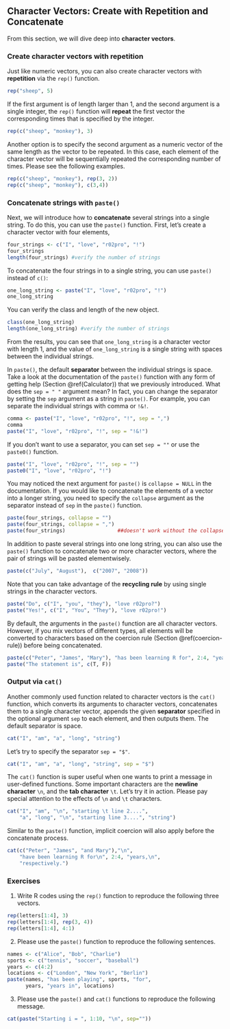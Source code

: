 ## Character Vectors: Create with Repetition and Concatenate {#char-concatenate} 

From this section, we will dive deep into **character vectors**.

### Create character vectors with repetition

Just like numeric vectors, you can also create character vectors with **repetition** via the `rep()` function. 

```r
rep("sheep", 5)
```

If the first argument is of length larger than 1, and the second argument is a single integer, the `rep()` function will **repeat** the first vector the corresponding times that is specified by the integer. 

```r
rep(c("sheep", "monkey"), 3)
```

Another option is to specify the second argument as a numeric vector of the same length as the vector to be repeated. In this case, each element of the character vector will be sequentially repeated the corresponding number of times. Please see the following examples. 

```r
rep(c("sheep", "monkey"), rep(3, 2))
rep(c("sheep", "monkey"), c(3,4))
```

### Concatenate strings with `paste()`

Next, we will introduce how to **concatenate** several strings into a single string. To do this, you can use the `paste()` function. First, let's create a character vector with four elements,       

```r
four_strings <- c("I", "love", "r02pro", "!")
four_strings
length(four_strings) #verify the number of strings
```

To concatenate the four strings in to a single string, you can use `paste()` instead of `c()`:

```r
one_long_string <- paste("I", "love", "r02pro", "!")
one_long_string
```

You can verify the class and length of the new object. 

```r
class(one_long_string)
length(one_long_string) #verify the number of strings
```

From the results, you can see that `one_long_string` is a character vector with length 1, and the value of `one_long_string` is a single string with spaces between the individual strings.

In `paste()`, the default **separator** between the individual strings is space. Take a look at the documentation of the `paste()` function with any form of getting help (Section \@ref(Calculator)) that we previously introduced. What does the `sep = " "` argument mean? In fact, you can change the separator by setting the `sep` argument as a string in `paste()`. For example, you can separate the individual strings with comma or `!&!`.

```r
comma <- paste("I", "love", "r02pro", "!", sep = ",") 
comma
paste("I", "love", "r02pro", "!", sep = "!&!") 
```

If you don't want to use a separator, you can set `sep = ""` or use the `paste0()` function. 

```r
paste("I", "love", "r02pro", "!", sep = "")
paste0("I", "love", "r02pro", "!") 
```

You may noticed the next argument for `paste()` is `collapse = NULL` in the documentation. If you would like to concatenate the elements of a vector into a longer string, you need to specify the `collapse` argument as the separator instead of `sep` in the `paste()` function. 

```r
paste(four_strings, collapse = "")
paste(four_strings, collapse = ",")
paste(four_strings)                 ##doesn't work without the collapse argument
```


In addition to paste several strings into one long string, you can also use the `paste()` function to concatenate two or more character vectors, where the pair of strings will be pasted elementwisely. 
```r
paste(c("July", "August"),  c("2007", "2008"))
```

Note that you can take advantage of the **recycling rule** by using single strings in the character vectors.
```r
paste("Do", c("I", "you", "they"), "love r02pro?")
paste("Yes!", c("I", "You", "They"), "love r02pro!")
```

By default, the arguments in the `paste()` function are all character vectors. However, if you mix vectors of different types, all elements will be converted to characters based on the coercion rule (Section \@ref(coercion-rule)) before being concatenated.
```r
paste(c("Peter", "James", "Mary"), "has been learning R for", 2:4, "years.")
paste("The statement is", c(T, F))
```


### Output via `cat()`

Another commonly used function related to character vectors is the `cat()` function, which converts its arguments to character vectors, concatenates them to a single character vector, appends the given **separator** specified in the optional argument `sep` to each element, and then outputs them. The default separator is space. 

```r
cat("I", "am", "a", "long", "string")
```

Let's try to specify the separator `sep = "$"`. 
```r
cat("I", "am", "a", "long", "string", sep = "$")
```

The `cat()` function is super useful when one wants to print a message in user-defined functions. Some important characters are the **newline character** `\n`, and the **tab character** `\t`. Let's try it in action. Please pay special attention to the effects of `\n` and `\t` characters.

```r
cat("I", "am", "\n", "starting \t line 2....", 
    "a", "long", "\n", "starting line 3....", "string")
```

Similar to the `paste()` function, implicit coercion will also apply before the concatenate process.
```r
cat(c("Peter", "James", "and Mary"),"\n", 
    "have been learning R for\n", 2:4, "years,\n",
    "respectively.")
```

### Exercises
1. Write R codes using the  `rep()` function to reproduce the following three vectors.
```r
rep(letters[1:4], 3)
rep(letters[1:4], rep(3, 4))
rep(letters[1:4], 4:1)
```

2. Please use the `paste()` function to reproduce the following sentences.
```r
names <- c("Alice", "Bob", "Charlie")
sports <- c("tennis", "soccer", "baseball")
years <- c(4:2)
locations <- c("London", "New York", "Berlin")
paste(names, "has been playing", sports, "for", 
      years, "years in", locations)
```

3. Please use the `paste()` and `cat()` functions to reproduce the following message. 
```r
cat(paste("Starting i = ", 1:10, "\n", sep=""))
```

